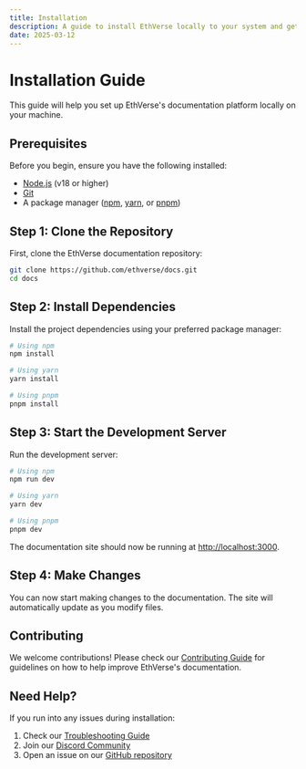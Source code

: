 ```yaml
---
title: Installation
description: A guide to install EthVerse locally to your system and get it running
date: 2025-03-12
---
```


# Installation Guide

This guide will help you set up EthVerse's documentation platform locally on your machine.

## Prerequisites

Before you begin, ensure you have the following installed:
- [Node.js](https://nodejs.org/) (v18 or higher)
- [Git](https://git-scm.com/)
- A package manager ([npm](https://www.npmjs.com/), [yarn](https://yarnpkg.com/), or [pnpm](https://pnpm.io/))

## Step 1: Clone the Repository

First, clone the EthVerse documentation repository:

```bash
git clone https://github.com/ethverse/docs.git
cd docs
```

## Step 2: Install Dependencies

Install the project dependencies using your preferred package manager:

```bash
# Using npm
npm install

# Using yarn
yarn install

# Using pnpm
pnpm install
```

## Step 3: Start the Development Server

Run the development server:

```bash
# Using npm
npm run dev

# Using yarn
yarn dev

# Using pnpm
pnpm dev
```

The documentation site should now be running at [http://localhost:3000](http://localhost:3000).

## Step 4: Make Changes

You can now start making changes to the documentation. The site will automatically update as you modify files.

## Contributing

We welcome contributions! Please check our [Contributing Guide](/docs/contributing) for guidelines on how to help improve EthVerse's documentation.

## Need Help?

If you run into any issues during installation:
1. Check our [Troubleshooting Guide](/docs/troubleshooting)
2. Join our [Discord Community](https://discord.gg/ethverse)
3. Open an issue on our [GitHub repository](https://github.com/ethverse/docs/issues)
